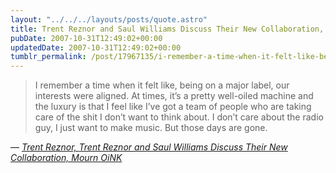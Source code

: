 ```yaml
---
layout: "../../../layouts/posts/quote.astro"
title: Trent Reznor and Saul Williams Discuss Their New Collaboration, Mourn OiNK
pubDate: 2007-10-31T12:49:02+00:00
updatedDate: 2007-10-31T12:49:02+00:00
tumblr_permalink: /post/17967135/i-remember-a-time-when-it-felt-like-being-on-a
---
```


> I remember a time when it felt like, being on a major label, our interests were aligned. At times, it&rsquo;s a pretty well-oiled machine and the luxury is that I feel like I&rsquo;ve got a team of people who are taking care of the shit I don&rsquo;t want to think about. I don&rsquo;t care about the radio guy, I just want to make music. But those days are gone.

— <cite>[Trent Reznor, _Trent Reznor and Saul Williams Discuss Their New Collaboration, Mourn OiNK_](https://www.vulture.com/2007/10/trent_reznor_and_saul_williams.html)</cite>
